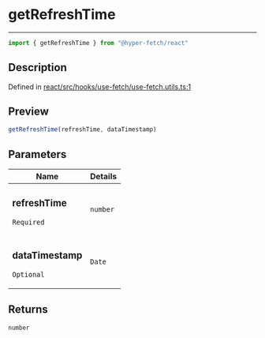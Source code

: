 

# getRefreshTime

<div class="api-docs__separator" data-reactroot="">

---

</div><div class="api-docs__import" data-reactroot="">

```ts
import { getRefreshTime } from "@hyper-fetch/react"
```

</div><div class="api-docs__section">

## Description

</div><div class="api-docs__description"><span class="api-docs__do-not-parse">



</span></div><p class="api-docs__definition">

Defined in [react/src/hooks/use-fetch/use-fetch.utils.ts:1](https://github.com/BetterTyped/hyper-fetch/blob/c44d728f/packages/react/src/hooks/use-fetch/use-fetch.utils.ts#L1)

</p><div class="api-docs__section">

## Preview

</div><div class="api-docs__preview fn">

```ts
getRefreshTime(refreshTime, dataTimestamp)
```

</div><div class="api-docs__section">

## Parameters

</div><div class="api-docs__parameters"><table><thead><tr><th>Name</th><th>Details</th></tr></thead><tbody><tr param-data="refreshTime"><td class="api-docs__param-name required">

### refreshTime 

`Required`

</td><td class="api-docs__param-type">

`number`

</td></tr><tr param-data="dataTimestamp"><td class="api-docs__param-name optional">

### dataTimestamp 

`Optional`

</td><td class="api-docs__param-type">

`Date`

</td></tr></tbody></table></div><div class="api-docs__section">

## Returns

</div><div class="api-docs__returns">

```ts
number
```

</div>